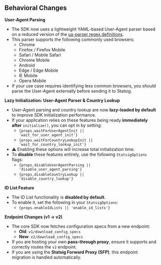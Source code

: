 ## Behavioral Changes

**User-Agent Parsing**

- The SDK now uses a lightweight YAML-based User-Agent parser based on a reduced version of the [ua-parser regex definitions](https://github.com/statsig-io/statsig-server-core/blob/00ad0e4024ca5d30f21892c8f2f23e836165a509/statsig-rust/resources/ua_parser_regex_lite.yaml#L4).
- This parser supports the following commonly used browsers:
  - Chrome
  - Firefox / Firefox Mobile
  - Safari / Mobile Safari
  - Chrome Mobile
  - Android
  - Edge / Edge Mobile
  - IE Mobile
  - Opera Mobile
- If your use case requires identifying less common browsers, you should parse the User-Agent externally before sending it to Statsig.

**Lazy Initialization: User-Agent Parser & Country Lookup**

- User-Agent parsing and country lookup are now **lazy-loaded by default** to improve SDK initialization performance.
- If your application relies on these features being ready **immediately after** `initialize()`, you can opt in by setting:
  - <code>{props.waitForUserAgentInit || 'wait_for_user_agent_init'}</code>
  - <code>{props.waitForCountryLookupInit || 'wait_for_country_lookup_init'}</code>
- ⚠️ Enabling these options will increase total initialization time.
- To **disable** these features entirely, use the following `StatsigOptions` flags:
  - <code>{props.disableUserAgentParsing || 'disable_user_agent_parsing'}</code>
  - <code>{props.disableCountryLookup || 'disable_country_lookup'}</code>

**ID List Feature**

- The ID List functionality is **disabled by default**.
- To enable it, set the following in your `StatsigOptions`:
  - <code>{props.enableIdLists || 'enable_id_lists'}</code>

**Endpoint Changes (v1 → v2)**

- The core SDK now fetches configuration specs from a new endpoint:
  - **Old**: `v1/download_config_specs`
  - **New**: `v2/download_config_specs`
- If you are hosting your own **pass-through proxy**, ensure it supports and correctly routes the `v2` endpoint.
- If you are using the **Statsig Forward Proxy (SFP)**, this endpoint migration is handled automatically.